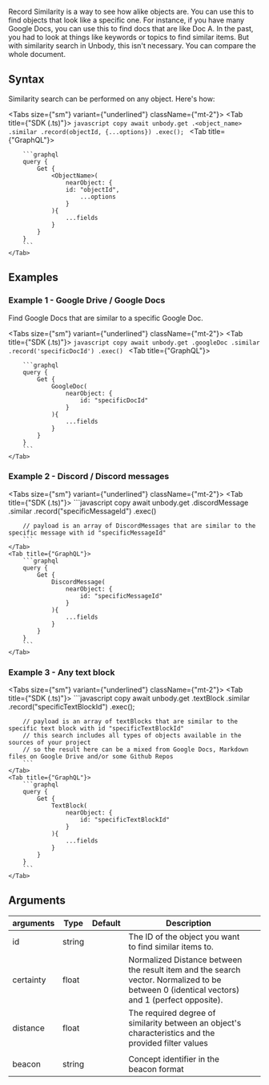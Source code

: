 
Record Similarity is a way to see how alike objects are. You can use this to find objects that look like a specific one. For instance, if you have many Google Docs, you can use this to find docs that are like Doc A. In the past, you had to look at things like keywords or topics to find similar items. But with similarity search in Unbody, this isn't necessary. You can compare the whole document.

## Syntax

Similarity search can be performed on any object. Here's how:


<Tabs size={"sm"} variant={"underlined"} className={"mt-2"}>
    <Tab title={"SDK (.ts)"}>
        ```javascript copy
        await unbody.get
                    .<object_name>
                    .similar
                    .record(objectId, {...options})
                    .exec();
        ```
    </Tab>
    <Tab title={"GraphQL"}>

        ```graphql
        query {
            Get {
                <ObjectName>(
                    nearObject: {
                    id: "objectId",
                        ...options
                    }
                ){
                    ...fields
                }
            }
        }
        ```
    </Tab>
</Tabs>


## Examples

### Example 1 - Google Drive / Google Docs

Find Google Docs that are similar to a specific Google Doc.

<Tabs size={"sm"} variant={"underlined"} className={"mt-2"}>
    <Tab title={"SDK (.ts)"}>
        ```javascript copy
        await unbody.get
                    .googleDoc
                    .similar
                    .record('specificDocId')
                    .exec()
        ```
    </Tab>
    <Tab title={"GraphQL"}>

        ```graphql
        query {
            Get {
                GoogleDoc(
                    nearObject: {
                        id: "specificDocId"
                    }
                ){
                    ...fields
                }
            }
        }
        ```
    </Tab>
</Tabs>


### Example 2 - Discord / Discord messages
<Tabs size={"sm"} variant={"underlined"} className={"mt-2"}>
    <Tab title={"SDK (.ts)"}>
        ```javascript copy
        await unbody.get
                    .discordMessage
                    .similar
                    .record("specificMessageId")
                    .exec()

        // payload is an array of DiscordMessages that are similar to the specific message with id "specificMessageId"
        ```
    </Tab>
    <Tab title={"GraphQL"}>
        ```graphql
        query {
            Get {
                DiscordMessage(
                    nearObject: {
                        id: "specificMessageId"
                    }
                ){
                    ...fields
                }
            }
        }
        ```
    </Tab>
</Tabs>

### Example 3 - Any text block
<Tabs size={"sm"} variant={"underlined"} className={"mt-2"}>
    <Tab title={"SDK (.ts)"}>
        ```javascript copy
        await unbody.get
                    .textBlock
                    .similar
                    .record("specificTextBlockId")
                    .exec();

        // payload is an array of textBlocks that are similar to the specific text block with id "specificTextBlockId"
        // this search includes all types of objects available in the sources of your project
        // so the result here can be a mixed from Google Docs, Markdown files on Google Drive and/or some Github Repos
        ```
    </Tab>
    <Tab title={"GraphQL"}>
        ```graphql
        query {
            Get {
                TextBlock(
                    nearObject: {
                        id: "specificTextBlockId"
                    }
                ){
                    ...fields
                }
            }
        }
        ```
    </Tab>
</Tabs>

## Arguments
| arguments | Type | Default | Description |  |
| --- | --- | --- | --- | --- |
| id | string |  | The ID of the object you want to find similar items to. |  |
| certainty | float |  | Normalized Distance between the result item and the search vector. Normalized to be between 0 (identical vectors) and 1 (perfect opposite). |  |
| distance | float |  | The required degree of similarity between an object's characteristics and the provided filter values
 |  |
|   beacon | string |  | Concept identifier in the beacon format |  |
